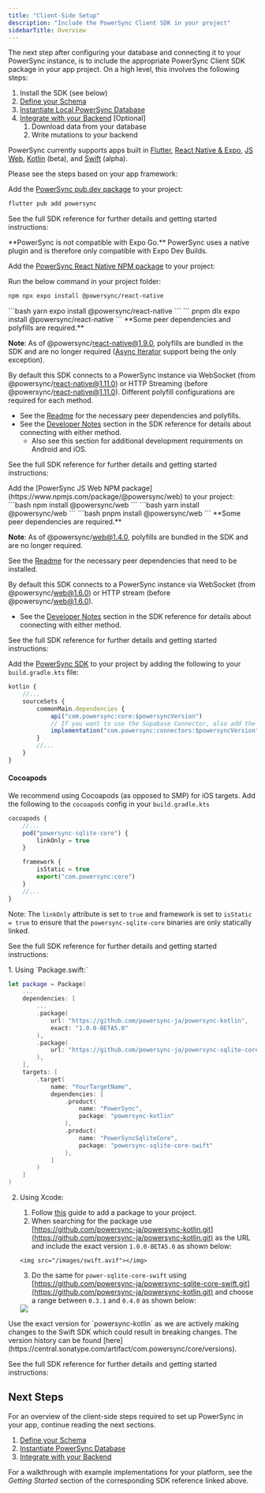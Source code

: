 ```yaml
---
title: "Client-Side Setup"
description: "Include the PowerSync Client SDK in your project"
sidebarTitle: Overview
---
```


The next step after configuring your database and connecting it to your PowerSync instance, is to include the appropriate PowerSync Client SDK package in your app project. On a high level, this involves the following steps:

1. Install the SDK (see below)
2. [Define your Schema](/usage/installation/client-side-setup/define-your-schema)
3. [Instantiate Local PowerSync Database](/usage/installation/client-side-setup/instantiate-powersync-database)
4. [Integrate with your Backend](/usage/installation/client-side-setup/integrating-with-your-backend) \[Optional\]
   1. Download data from your database
   2. Write mutations to your backend

PowerSync currently supports apps built in [Flutter](/client-sdk-references/flutter), [React Native & Expo](/client-sdk-references/react-native-and-expo), [JS Web](/client-sdk-references/js-web), [Kotlin](/client-sdk-references/kotlin-multiplatform) (beta), and [Swift](/client-sdk-references/swift) (alpha). 

Please see the steps based on your app framework:

<Accordion title="Flutter" icon="flutter">

 Add the [PowerSync pub.dev package](https://pub.dev/packages/powersync) to your project:

 ```bash
 flutter pub add powersync
 ```

 See the full SDK reference for further details and getting started instructions:

 <Card
     title="Flutter"
     icon="flutter"
     href="/client-sdk-references/flutter"
     horizontal
 />
</Accordion>

<Accordion title="React Native & Expo" icon="react">
<Note>
 **PowerSync is not compatible with Expo Go.** 
 PowerSync uses a native plugin and is therefore only compatible with Expo Dev Builds.
 </Note>

 Add the [PowerSync React Native NPM package](https://www.npmjs.com/package/@powersync/react-native) to your project:

 Run the below command in your project folder:
 <Tabs>
 <Tab title="npm">
 ```bash
 npm npx expo install @powersync/react-native
 ```
 </Tab>
 <Tab title="yarn">
 ```bash
 yarn expo install @powersync/react-native
 ```
 </Tab>
 <Tab title="pnpm">
 ```
 pnpm dlx expo install @powersync/react-native
 ```
 </Tab>
 </Tabs>


 <Info>
 **Some peer dependencies and polyfills are required.**

 **Note**: As of @powersync/react-native@1.9.0, polyfills are bundled in the SDK and are no longer required ([Async Iterator](https://www.npmjs.com/package/@powersync/react-native#babel-plugins-watched-queries) support being the only exception).

 By default this SDK connects to a PowerSync instance via WebSocket (from @powersync/react-native@1.11.0) or HTTP Streaming (before @powersync/react-native@1.11.0). Different polyfill configurations are required for each method.

 * See the [Readme](https://www.npmjs.com/package/@powersync/react-native#installation) for the necessary peer dependencies and polyfills.
 * See the [Developer Notes](/client-sdk-references/react-native-and-expo#developer-notes) section in the SDK reference for details about connecting with either method.
   * Also see this section for additional development requirements on Android and iOS.
 </Info>

 See the full SDK reference for further details and getting started instructions:

 <Card
     title="React Native & Expo"
     icon="react"
     href="/client-sdk-references/react-native-and-expo"
     horizontal
 />

</Accordion>

<Accordion title="JavaScript/Web" icon="js">
  Add the [PowerSync JS Web NPM package](https://www.npmjs.com/package/@powersync/web) to your project:

  <Tabs>
  <Tab title="npm">
  ```bash
  npm install @powersync/web
  ```
  </Tab>
  <Tab title="yarn">
  ```bash
  yarn install @powersync/web
  ```
  </Tab>
  <Tab title="pnpm">
  ```bash
  pnpm install @powersync/web
  ```
  </Tab>
  </Tabs>

  <Info>
  **Some peer dependencies are required.**

  **Note**: As of @powersync/web@1.4.0, polyfills are bundled in the SDK and are no longer required.

  See the [Readme](https://www.npmjs.com/package/@powersync/web#installation) for the necessary peer dependencies that need to be installed.

  By default this SDK connects to a PowerSync instance via WebSocket (from @powersync/web@1.6.0) or HTTP stream (before @powersync/web@1.6.0).

  * See the [Developer Notes](/client-sdk-references/js-web#developer-notes) section in the SDK reference for details about connecting with either method.
  </Info>

  See the full SDK reference for further details and getting started instructions:

  <Card
      title="JavaScript Web"
      icon="js"
      href="/client-sdk-references/js-web"
      horizontal
  />

</Accordion>

<Accordion title="Kotlin Multiplatform" icon="flag">

Add the [PowerSync SDK](https://central.sonatype.com/artifact/com.powersync/core) to your project by adding the following to your `build.gradle.kts` file:

```js
kotlin {
    //...
    sourceSets {
        commonMain.dependencies {
            api("com.powersync:core:$powersyncVersion")
            // If you want to use the Supabase Connector, also add the following:
            implementation("com.powersync:connectors:$powersyncVersion")
        }
        //...
    }
}
```

#### Cocoapods

We recommend using Cocoapods (as opposed to SMP) for iOS targets. Add the following to the `cocoapods` config in your `build.gradle.kts`

```js
cocoapods {
    //...
    pod("powersync-sqlite-core") {
        linkOnly = true
    }

    framework {
        isStatic = true
        export("com.powersync:core")
    }
    //...
}
```

Note: The `linkOnly` attribute is set to `true` and framework is set to `isStatic = true` to ensure that the `powersync-sqlite-core` binaries are only statically linked.

See the full SDK reference for further details and getting started instructions:

<Card
    title="Kotlin Multiplatform (Beta)"
    icon="flag"
    href="/client-sdk-references/kotlin-multiplatform"
    horizontal
/>

</Accordion>


<Accordion title="Swift" icon="swift">
1. Using `Package.swift:`

```swift
let package = Package(
    ...
    dependencies: [
        ...
        .package(
            url: "https://github.com/powersync-ja/powersync-kotlin",
            exact: "1.0.0-BETA5.0"
        ),
        .package(
            url: "https://github.com/powersync-ja/powersync-sqlite-core-swift",
        ),
    ],
    targets: [
        .target(
            name: "YourTargetName",
            dependencies: [
                .product(
                    name: "PowerSync",
                    package: "powersync-kotlin"
                ),
                .product(
                    name: "PowerSyncSqliteCore",
                    package: "powersync-sqlite-core-swift"
                ),
            ]
        )
    ]
)
```

2.  Using Xcode:

    1. Follow [this](https://developer.apple.com/documentation/xcode/adding-package-dependencies-to-your-app#Add-a-package-dependency) guide to add a package to your project.
    2.  When searching for the package use [https://github.com/powersync-ja/powersync-kotlin.git](https://github.com/powersync-ja/powersync-kotlin.git) as the URL and include the exact version `1.0.0-BETA5.0` as shown below:

    <Frame>
        
        <img src="/images/swift.avif"></img>
    </Frame>

    3. Do the same for `power-sqlite-core-swift` using [https://github.com/powersync-ja/powersync-sqlite-core-swift.git](https://github.com/powersync-ja/powersync-kotlin.git) and choose a range between `0.3.1` and `0.4.0` as shown below:

    <Frame>
        <img src="/images/image (1).png"></img>
    </Frame>

<Note>
    Use the exact version for `powersync-kotlin` as we are actively making changes to the Swift SDK which could result in breaking changes. The version history can be found [here](https://central.sonatype.com/artifact/com.powersync/core/versions).
</Note>

See the full SDK reference for further details and getting started instructions:
<Card
    title="Swift (Alpha)"
    icon="swift"
    href="/client-sdk-references/swift"
    horizontal
/>

</Accordion>

## Next Steps

For an overview of the client-side steps required to set up PowerSync in your app, continue reading the next sections.

1. [Define your Schema](/usage/installation/client-side-setup/define-your-schema)
2. [Instantiate PowerSync Database](/usage/installation/client-side-setup/instantiate-powersync-database)
3. [Integrate with your Backend](/usage/installation/client-side-setup/integrating-with-your-backend)

For a walkthrough with example implementations for your platform, see the _Getting Started_ section of the corresponding SDK reference linked above.

